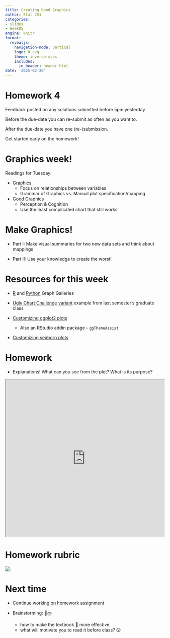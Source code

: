 ```yaml
---
title: Creating Good Graphics
author: Stat 251
categories:
- slides
- Week05
engine: knitr
format:
  revealjs:
    navigation-mode: vertical
    logo: N.svg
    theme: inverse.scss
    includes:
      in_header: header.html
date: '2025-02-20'
---
```


# Homework 4

Feedback posted on any solutions submitted before 5pm yesterday 

Before the due-date you can re-submit as often as you want to. 

After the due-date you have one (re-)submission. 

Get started early on the homework!


# Graphics week! {.r-fit-text}

Readings for Tuesday:

- [Graphics](https://srvanderplas.github.io/stat-computing-r-python/part-wrangling/02b-graphics.html)
    - Focus on relationships between variables
    - Grammar of Graphics vs. Manual plot specification/mapping

- [Good Graphics](https://srvanderplas.github.io/stat-computing-r-python/part-wrangling/02c-good-graphics.html)
    - Perception & Cognition
    - Use the least complicated chart that still works

# Make Graphics!

- Part I: Make visual summaries for two new data sets and think about mappings

- Part II: Use your knowledge to create the worst!


# Resources for this week

- [R](https://r-graph-gallery.com/) and [Python](https://python-graph-gallery.com/) Graph Galleries

- [Ugly Chart Challenge](https://stat850-at-unl.github.io/stat-850-08-graphics-graphics-ugly/index_files/figure-html/unnamed-chunk-3-1.png) [variant](https://stat850-at-unl.github.io/stat-850-08-graphics-graphics-ugly/index_files/figure-html/unnamed-chunk-3-2.png) example from last semester's graduate class

- [Customizing ggplot2 plots](https://rdpeng.github.io/RProgDA/customizing-ggplot2-plots.html)
    - Also an RStudio addin package - `ggThemeAssist`

- [Customizing seaborn plots](https://www.codecademy.com/article/seaborn-design-i)


# Homework
::: small

- Explanations! What can you see from the plot? What is its purpose?

:::

```{=html}
<iframe width="100%" height = "500px" src="https://unl-statistics.github.io/stat251/homework/05-graphics-groundhogs.html"></iframe>
```


# Homework rubric

![](fig/graphics-groundhogs-rubric.png){fig-alt="Rubric for homework assignment. Data exploration is worth 2 points, and includes each variable explored and each plot described with 1-2 sentences. Grammar of graphics - probabilities and grammar of graphics - agreement are worth 1.5 points each. Ugly chart in R is worth 2.5 points, including the explanation of why the chart is ugly. Ugly chart in python is worth 2.5 points, including the explanation of why the chart is ugly."}

# Next time

- Continue working on homework assignment

- Brainstorming: &#x1F9E0;&#x26C8;&#xFE0F;
    - how to make the textbook &#x1F4D6; more effective 
    - what will motivate you to read it before class? &#x1F61C;
